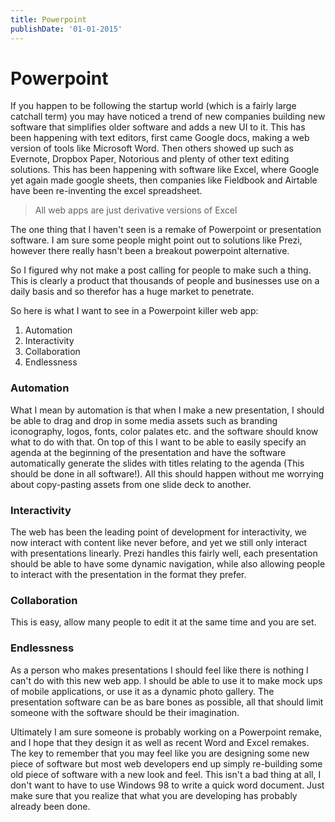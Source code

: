 ```yaml
---
title: Powerpoint
publishDate: '01-01-2015'
---
```


# Powerpoint

If you happen to be following the startup world (which is a fairly large catchall term) you may have noticed a trend of new companies building new software that simplifies older software and adds a new UI to it. This has been happening with text editors, first came Google docs, making a web version of tools like Microsoft Word. Then others showed up such as Evernote, Dropbox Paper, Notorious and plenty of other text editing solutions. This has been happening with software like Excel, where Google yet again made google sheets, then companies like Fieldbook and Airtable have been re-inventing the excel spreadsheet.

> All web apps are just derivative versions of Excel

The one thing that I haven't seen is a remake of Powerpoint or presentation software. I am sure some people might point out to solutions like Prezi, however there really hasn't been a breakout powerpoint alternative.

So I figured why not make a post calling for people to make such a thing. This is clearly a product that thousands of people and businesses use on a daily basis and so therefor has a huge market to penetrate.

So here is what I want to see in a Powerpoint killer web app:

1. Automation
2. Interactivity
3. Collaboration
4. Endlessness

### Automation

What I mean by automation is that when I make a new presentation, I should be able to drag and drop in some media assets such as branding iconography, logos, fonts, color palates etc. and the software should know what to do with that. On top of this I want to be able to easily specify an agenda at the beginning of the presentation and have the software automatically generate the slides with titles relating to the agenda (This should be done in all software!). All this should happen without me worrying about copy-pasting assets from one slide deck to another.

### Interactivity

The web has been the leading point of development for interactivity, we now interact with content like never before, and yet we still only interact with presentations linearly. Prezi handles this fairly well, each presentation should be able to have some dynamic navigation, while also allowing people to interact with the presentation in the format they prefer.

### Collaboration

This is easy, allow many people to edit it at the same time and you are set.

### Endlessness

As a person who makes presentations I should feel like there is nothing I can't do with this new web app. I should be able to use it to make mock ups of mobile applications, or use it as a dynamic photo gallery. The presentation software can be as bare bones as possible, all that should limit someone with the software should be their imagination.

Ultimately I am sure someone is probably working on a Powerpoint remake, and I hope that they design it as well as recent Word and Excel remakes. The key to remember that you may feel like you are designing some new piece of software but most web developers end up simply re-building some old piece of software with a new look and feel. This isn't a bad thing at all, I don't want to have to use Windows 98 to write a quick word document. Just make sure that you realize that what you are developing has probably already been done.
